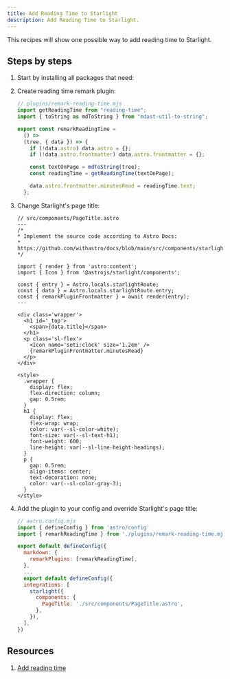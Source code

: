 ```yaml
---
title: Add Reading Time to Starlight
description: Add Reading Time to Starlight.
---
```



This recipes will show one possible way to add reading time to Starlight.

## Steps by steps

1.  Start by installing all packages that need:

    <PackageManagerCommand command="add reading-time mdast-util-to-string" />

2.  Create reading time remark plugin:

    ```js
    // plugins/remark-reading-time.mjs
    import getReadingTime from "reading-time";
    import { toString as mdToString } from "mdast-util-to-string";

    export const remarkReadingTime =
      () =>
      (tree, { data }) => {
        if (!data.astro) data.astro = {};
        if (!data.astro.frontmatter) data.astro.frontmatter = {};

        const textOnPage = mdToString(tree);
        const readingTime = getReadingTime(textOnPage);

        data.astro.frontmatter.minutesRead = readingTime.text;
      };
    ```

3.  Change Starlight's page title:

    ```astro
    // src/components/PageTitle.astro
    ---
    /*
    * Implement the source code according to Astro Docs:
    * https://github.com/withastro/docs/blob/main/src/components/starlight/PageTitle.astro
    */

    import { render } from 'astro:content';
    import { Icon } from '@astrojs/starlight/components';

    const { entry } = Astro.locals.starlightRoute;
    const { data } = Astro.locals.starlightRoute.entry;
    const { remarkPluginFrontmatter } = await render(entry);
    ---

    <div class='wrapper'>
      <h1 id='_top'>
        <span>{data.title}</span>
      </h1>
      <p class='sl-flex'>
        <Icon name='seti:clock' size='1.2em' />
        {remarkPluginFrontmatter.minutesRead}
      </p>
    </div>

    <style>
      .wrapper {
        display: flex;
        flex-direction: column;
        gap: 0.5rem;
      }
      h1 {
        display: flex;
        flex-wrap: wrap;
        color: var(--sl-color-white);
        font-size: var(--sl-text-h1);
        font-weight: 600;
        line-height: var(--sl-line-height-headings);
      }
      p {
        gap: 0.5rem;
        align-items: center;
        text-decoration: none;
        color: var(--sl-color-gray-3);
      }
    </style>
    ```

4.  Add the plugin to your config and override Starlight's page title:

    ```js ins={3, 7, 14}
    // astro.config.mjs
    import { defineConfig } from 'astro/config'
    import { remarkReadingTime } from './plugins/remark-reading-time.mjs'

    export default defineConfig({
      markdown: {
        remarkPlugins: [remarkReadingTime],
      },
      ...
      export default defineConfig({
      integrations: [
        starlight({
          components: {
            PageTitle: './src/components/PageTitle.astro',
          },
        }),
      ],
    })
    ```

## Resources

1. [Add reading time](https://docs.astro.build/en/recipes/reading-time/)
